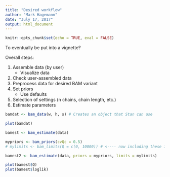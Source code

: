 ```yaml
---
title: "Desired workflow"
author: "Mark Hagemann"
date: "July 17, 2017"
output: html_document
---
```


```r
knitr::opts_chunk$set(echo = TRUE, eval = FALSE)
```

To eventually be put into a vignette?

Overall steps:

1. Assemble data (by user)
    - Visualize data
2. Check user-assembled data
3. Preprocess data for desired BAM variant
4. Set priors
    - Use defaults
4. Selection of settings (n chains, chain length, etc.)
4. Estimate parameters

```r
bamdat <- bam_data(w, h, s) # Creates an object that Stan can use

plot(bamdat)

bamest <- bam_estimate(data)

mypriors <- bam_priors(cvQc = 0.5)
# mylimits <- bam_limits(Q = c(0, 10000)) # <---- now including these in bam_priors

bamest2 <- bam_estimate(data, priors = mypriors, limits = mylimits)

plot(bamest$Q)
plot(bamest$loglik)
```

